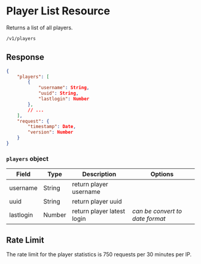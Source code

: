 # Player List Resource

Returns a list of all players.

```sh
/v1/players
```

## Response

```json
{
    "players": [
        {
            "username": String,
            "uuid": String,
            "lastlogin": Number
        },
        // ...
    ],
    "request": {
        "timestamp": Date,
        "version": Number
    }
}
```

### `players` object

| Field     | Type   | Description                | Options                         |
| --------- | ------ | -------------------------- | ------------------------------- |
| username  | String | return player username     |                                 |
| uuid      | String | return player uuid         |                                 |
| lastlogin | Number | return player latest login | _can be convert to date format_ |

## Rate Limit

The rate limit for the player statistics is 750 requests per 30 minutes per IP.
